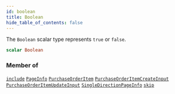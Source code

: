 ```yaml
---
id: boolean
title: Boolean
hide_table_of_contents: false
---
```








The `Boolean` scalar type represents `true` or `false`.

```graphql
scalar Boolean
```




### Member of

[`include`](/supply/api/graphql-admin/reference/directives/include)  <Badge class="secondary" text="directive"/><Bullet />[`PageInfo`](/supply/api/graphql-admin/reference/objects/page-info)  <Badge class="secondary" text="object"/><Bullet />[`PurchaseOrderItem`](/supply/api/graphql-admin/reference/objects/purchase-order-item)  <Badge class="secondary" text="object"/><Bullet />[`PurchaseOrderItemCreateInput`](/supply/api/graphql-admin/reference/inputs/purchase-order-item-create-input)  <Badge class="secondary" text="input"/><Bullet />[`PurchaseOrderItemUpdateInput`](/supply/api/graphql-admin/reference/inputs/purchase-order-item-update-input)  <Badge class="secondary" text="input"/><Bullet />[`SingleDirectionPageInfo`](/supply/api/graphql-admin/reference/objects/single-direction-page-info)  <Badge class="secondary" text="object"/><Bullet />[`skip`](/supply/api/graphql-admin/reference/directives/skip)  <Badge class="secondary" text="directive"/>



